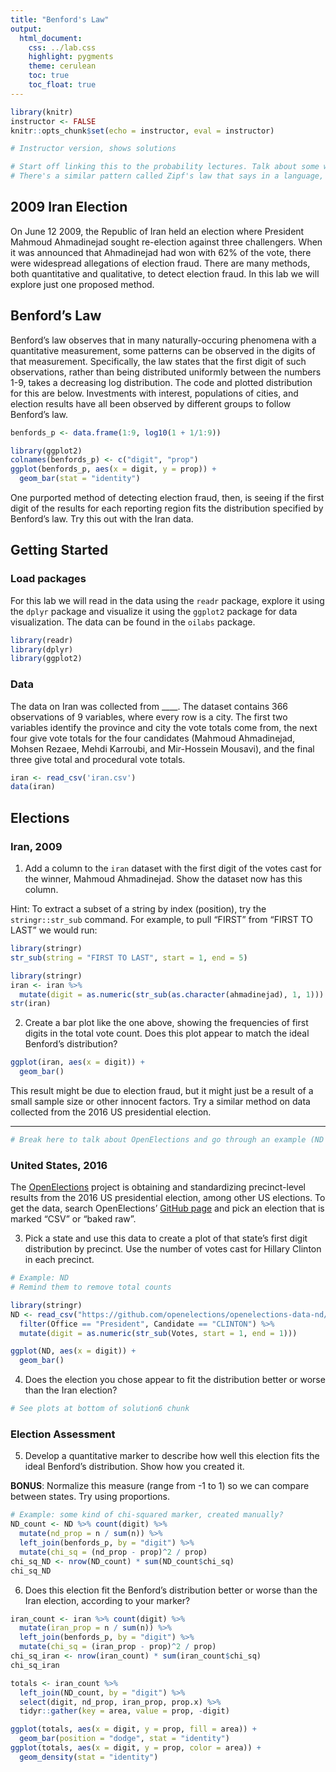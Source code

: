 ```yaml
---
title: "Benford's Law"
output:
  html_document:
    css: ../lab.css
    highlight: pygments
    theme: cerulean
    toc: true
    toc_float: true
---
```


```r
library(knitr)
instructor <- FALSE
knitr::opts_chunk$set(echo = instructor, eval = instructor)
```

```r
# Instructor version, shows solutions

# Start off linking this to the probability lectures. Talk about some ways in which prob appears in nature??? Idk here
# There's a similar pattern called Zipf's law that says in a language, the 2nd most commonly used word is used half as much as the most common, the 3rd most used 1/3 as much, the 4th 1/4 as much, etc.
```

## 2009 Iran Election

On June 12 2009, the Republic of Iran held an election where President Mahmoud Ahmadinejad sought re-election against three challengers. When it was announced that Ahmadinejad had won with 62% of the vote, there were widespread allegations of election fraud.
There are many methods, both quantitative and qualitative, to detect election fraud. In this lab we will explore just one proposed method.

## Benford's Law

Benford's law observes that in many naturally-occuring phenomena with a quantitative measurement, some patterns can be observed in the digits of that measurement. Specifically, the law states that the first digit of such observations, rather than being distributed uniformly between the numbers 1-9, takes a decreasing log distribution. The code and plotted distribution for this are below. Investments with interest, populations of cities, and election results have all been observed by different groups to follow Benford's law.

```r
benfords_p <- data.frame(1:9, log10(1 + 1/1:9))
```

```r
library(ggplot2)
colnames(benfords_p) <- c("digit", "prop")
ggplot(benfords_p, aes(x = digit, y = prop)) +
  geom_bar(stat = "identity")
```

One purported method of detecting election fraud, then, is seeing if the first digit of the results for each reporting region fits the distribution specified by Benford's law. Try this out with the Iran data.

## Getting Started

### Load packages

For this lab we will read in the data using the `readr` package, explore it using the `dplyr` package and visualize it using the `ggplot2` package for data visualization. The data can be found in the `oilabs` package.

```r
library(readr)
library(dplyr)
library(ggplot2)
```

### Data

The data on Iran was collected from ____. The dataset contains 366 observations of 9 variables, where every row is a city. The first two variables identify the province and city the vote totals come from, the next four give vote totals for the four candidates (Mahmoud Ahmadinejad, Mohsen Rezaee, Mehdi Karroubi, and Mir-Hossein Mousavi), and the final three give total and procedural vote totals. 

```r
iran <- read_csv('iran.csv')
data(iran)
```

## Elections

### Iran, 2009

1.  Add a column to the `iran` dataset with the first digit of the votes cast for the winner, Mahmoud Ahmadinejad. Show the dataset now has this column.


Hint: To extract a subset of a string by index (position), try the `stringr::str_sub` command. For example, to pull "FIRST" from "FIRST TO LAST" we would run:

```r
library(stringr)
str_sub(string = "FIRST TO LAST", start = 1, end = 5)
```

```r
library(stringr)
iran <- iran %>%
  mutate(digit = as.numeric(str_sub(as.character(ahmadinejad), 1, 1)))
str(iran)
```

2.  Create a bar plot like the one above, showing the frequencies of first digits in the total vote count. Does this plot appear to match the ideal Benford's distribution?

```r
ggplot(iran, aes(x = digit)) +
  geom_bar()
```

This result might be due to election fraud, but it might just be a result of a small sample size or other innocent factors. Try a similar method on data collected from the 2016 US presidential election.

***

```r
# Break here to talk about OpenElections and go through an example (ND is presented here)
```

### United States, 2016

The [OpenElections](http://www.openelections.net) project is obtaining and standardizing precinct-level results from the 2016 US presidential election, among other US elections. To get the data, search OpenElections' [GitHub page](https://github.com/openelections/tracker/blob/master/state_status_2016.csv) and pick an election that is marked "CSV" or "baked raw".

3. Pick a state and use this data to create a plot of that state's first digit distribution by precinct. Use the number of votes cast for Hillary Clinton in each precinct.

```r
# Example: ND
# Remind them to remove total counts

library(stringr)
ND <- read_csv("https://github.com/openelections/openelections-data-nd/raw/master/2016/20161108__nd__general__precinct.csv") %>%
  filter(Office == "President", Candidate == "CLINTON") %>%
  mutate(digit = as.numeric(str_sub(Votes, start = 1, end = 1)))

ggplot(ND, aes(x = digit)) +
  geom_bar()
```

4. Does the election you chose appear to fit the distribution better or worse than the Iran election?

```r
# See plots at bottom of solution6 chunk
```

### Election Assessment

5. Develop a quantitative marker to describe how well this election fits the ideal Benford's distribution. Show how you created it.

**BONUS**: Normalize this measure (range from -1 to 1) so we can compare between states. Try using proportions.

```r
# Example: some kind of chi-squared marker, created manually?
ND_count <- ND %>% count(digit) %>%
  mutate(nd_prop = n / sum(n)) %>%
  left_join(benfords_p, by = "digit") %>%
  mutate(chi_sq = (nd_prop - prop)^2 / prop)
chi_sq_ND <- nrow(ND_count) * sum(ND_count$chi_sq)
chi_sq_ND
```

6. Does this election fit the Benford's distribution better or worse than the Iran election, according to your marker?

```r
iran_count <- iran %>% count(digit) %>%
  mutate(iran_prop = n / sum(n)) %>%
  left_join(benfords_p, by = "digit") %>%
  mutate(chi_sq = (iran_prop - prop)^2 / prop)
chi_sq_iran <- nrow(iran_count) * sum(iran_count$chi_sq)
chi_sq_iran

totals <- iran_count %>%
  left_join(ND_count, by = "digit") %>%
  select(digit, nd_prop, iran_prop, prop.x) %>%
  tidyr::gather(key = area, value = prop, -digit)

ggplot(totals, aes(x = digit, y = prop, fill = area)) +
  geom_bar(position = "dodge", stat = "identity")
ggplot(totals, aes(x = digit, y = prop, color = area)) +
  geom_density(stat = "identity")

```

